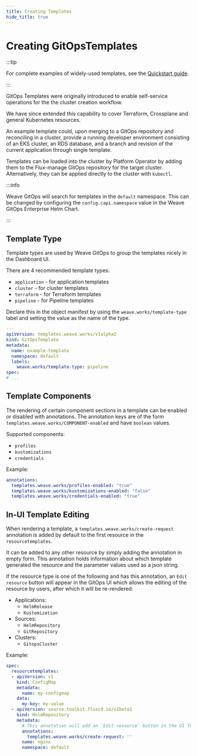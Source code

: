 ```yaml
---
title: Creating Templates
hide_title: true
---
```



# Creating GitOpsTemplates <TierLabel tiers="Enterprise" />

:::tip

For complete examples of widely-used templates, see the [Quickstart
guide](../quickstart-templates).

:::

GitOps Templates were originally introduced to enable self-service operations
for the the cluster creation workflow.

We have since extended this capability to cover Terraform, Crossplane and
general Kubernetes resources.

An example template could, upon merging to a GitOps repository and reconciling in
a cluster, provide a running developer environment consisting of
an EKS cluster, an RDS database, and a branch and revision of the current
application through single template.

Templates can be loaded into the cluster by Platform Operator by adding them to
the Flux-manage GitOps repository for the target cluster. Alternatively, they
can be applied directly to the cluster with `kubectl`.

:::info

Weave GitOps will search for templates in the `default` namespace.
This can be changed by configuring the `config.capi.namespace` value in the
Weave GitOps Enterprise Helm Chart.

:::


## Template Type

Template types are used by Weave GitOps to group the templates nicely in the
Dashboard UI.

There are 4 recommended template types:
- `application` - for application templates
- `cluster` - for cluster templates
- `terraform` - for Terraform templates
- `pipeline` - for Pipeline templates

Declare this in the object manifest by using the `weave.works/template-type`
label and setting the value as the name of the type.

```yaml {7-8}
---
apiVersion: templates.weave.works/v1alpha2
kind: GitOpsTemplate
metadata:
  name: example-template
  namespace: default
  labels:
    weave.works/template-type: pipeline
spec:
# ...
```

## Template Components

The rendering of certain component sections in a template can be enabled or
disabled with annotations. The annotation keys are of the form
`templates.weave.works/COMPONENT-enabled` and have `boolean` values.

Supported components:
- `profiles`
- `kustomizations`
- `credentials`

Example:

```yaml
annotations:
  templates.weave.works/profiles-enabled: "true"
  templates.weave.works/kustomizations-enabled: "false"
  templates.weave.works/credentials-enabled: "true"
```

## In-UI Template Editing

When rendering a template, a `templates.weave.works/create-request` annotation
is added by default to the first resource in the `resourcetemplates`.

It can be added to any other resource by simply adding the annotation in empty form.
This annotation holds information about which template generated the resource
and the parameter values used as a json string.

If the resource type is one of the following and has this annotation, an
`Edit resource` button will appear in the GitOps UI which allows the editing of
the resource by users, after which it will be re-rendered:
- Applications:
  - `HelmRelease`
  - `Kustomization`
- Sources:
  - `HelmRepository`
  - `GitRepository`
- Clusters:
  - `GitopsCluster`

Example:
```yaml {10,14}
spec:
  resourcetemplates:
  - apiVersion: v1
    kind: ConfigMap
    metadata:
      name: my-configmap
    data:
      my-key: my-value
  - apiVersion: source.toolkit.fluxcd.io/v1beta1
    kind: HelmRepository
    metadata:
      # This annotation will add an `Edit resource` button in the UI for this resource
      annotations:
        templates.weave.works/create-request: ''
      name: nginx
      namespace: default
```
